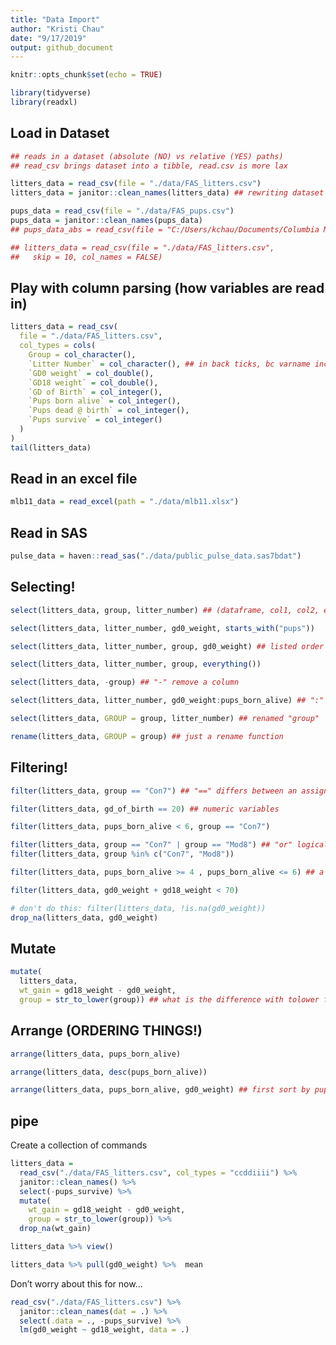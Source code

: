 ```yaml
---
title: "Data Import"
author: "Kristi Chau"
date: "9/17/2019"
output: github_document
---
```


```r
knitr::opts_chunk$set(echo = TRUE)

library(tidyverse)
library(readxl)
```

## Load in Dataset

```r
## reads in a dataset (absolute (NO) vs relative (YES) paths)
## read_csv brings dataset into a tibble, read.csv is more lax

litters_data = read_csv(file = "./data/FAS_litters.csv")
litters_data = janitor::clean_names(litters_data) ## rewriting dataset

pups_data = read_csv(file = "./data/FAS_pups.csv")
pups_data = janitor::clean_names(pups_data)
## pups_data_abs = read_csv(file = "C:/Users/kchau/Documents/Columbia Mailman/Columbia Mailman - Fall 2019/Data Science/Class Examples/data_import/data/FAS_pups.csv")

## litters_data = read_csv(file = "./data/FAS_litters.csv",
##   skip = 10, col_names = FALSE)
```

## Play with column parsing (how variables are read in)

```r
litters_data = read_csv(
  file = "./data/FAS_litters.csv",
  col_types = cols(
    Group = col_character(),
    `Litter Number` = col_character(), ## in back ticks, bc varname includes a space,   needs to be recognized as variable
    `GD0 weight` = col_double(),
    `GD18 weight` = col_double(),
    `GD of Birth` = col_integer(),
    `Pups born alive` = col_integer(),
    `Pups dead @ birth` = col_integer(),
    `Pups survive` = col_integer()
  )
)
tail(litters_data)
```

## Read in an excel file

```r
mlb11_data = read_excel(path = "./data/mlb11.xlsx")

```

## Read in SAS

```r
pulse_data = haven::read_sas("./data/public_pulse_data.sas7bdat")
```

## Selecting!

```r
select(litters_data, group, litter_number) ## (dataframe, col1, col2, etc.)

select(litters_data, litter_number, gd0_weight, starts_with("pups"))

select(litters_data, litter_number, group, gd0_weight) ## listed order matters

select(litters_data, litter_number, group, everything())

select(litters_data, -group) ## "-" remove a column

select(litters_data, litter_number, gd0_weight:pups_born_alive) ## ":" keep everything bw these two variables

select(litters_data, GROUP = group, litter_number) ## renamed "group"

rename(litters_data, GROUP = group) ## just a rename function
```

## Filtering!

```r
filter(litters_data, group == "Con7") ## "==" differs between an assignment and a logical question, keep group when equal to Con7

filter(litters_data, gd_of_birth == 20) ## numeric variables

filter(litters_data, pups_born_alive < 6, group == "Con7")

filter(litters_data, group == "Con7" | group == "Mod8") ## "or" logical
filter(litters_data, group %in% c("Con7", "Mod8"))

filter(litters_data, pups_born_alive >= 4 , pups_born_alive <= 6) ## a range

filter(litters_data, gd0_weight + gd18_weight < 70)

# don't do this: filter(litters_data, !is.na(gd0_weight))
drop_na(litters_data, gd0_weight)
```

## Mutate

```r
mutate(
  litters_data,
  wt_gain = gd18_weight - gd0_weight,
  group = str_to_lower(group)) ## what is the difference with tolower function
```


## Arrange (ORDERING THINGS!)

```r
arrange(litters_data, pups_born_alive)

arrange(litters_data, desc(pups_born_alive))

arrange(litters_data, pups_born_alive, gd0_weight) ## first sort by pups_born_alive, then within that, order by gd0_weight
```

## pipe

Create a collection of commands

```r
litters_data = 
  read_csv("./data/FAS_litters.csv", col_types = "ccddiiii") %>%
  janitor::clean_names() %>%
  select(-pups_survive) %>%
  mutate(
    wt_gain = gd18_weight - gd0_weight,
    group = str_to_lower(group)) %>% 
  drop_na(wt_gain)
```

```r
litters_data %>% view()

litters_data %>% pull(gd0_weight) %>%  mean
```

Don't worry about this for now...
```r
read_csv("./data/FAS_litters.csv") %>% 
  janitor::clean_names(dat = .) %>% 
  select(.data = ., -pups_survive) %>% 
  lm(gd0_weight ~ gd18_weight, data = .)
```


